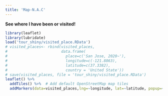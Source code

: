 ```yaml
---
title: 'Map-N.A.C'
---
```


**See where I have been or visited!**

<!-- <iframe src="https://allenansa.shinyapps.io/tour_shiny/" width="1100" height='900' frameBorder="0"> -->
<!-- </iframe> -->

```r
library(leaflet)
library(lubridate)
load('tour_shiny/visited_place.RData')
# visited_places<- rbind(visited_places,
#                        data.frame(
#                          place=c('San Jose, 2020~'),
#                          longitude=c(-121.8863),
#                          latitude=c(37.3382),
#                          country = 'United State'))
# save(visited_places, file = 'tour_shiny/visited_place.RData')
leaflet() %>%
  addTiles() %>%  # Add default OpenStreetMap map tiles
  addMarkers(data=visited_places,lng=~longitude, lat=~latitude, popup=~place,icon=~icons(iconWidth=.1,iconHeight=.2),clusterOptions = markerClusterOptions()) 

```




